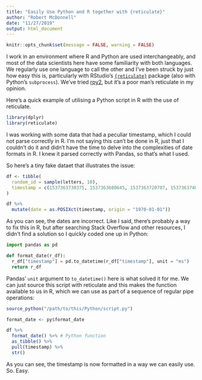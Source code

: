 ```yaml
---
title: "Easily Use Python and R together with {reticulate}"
author: "Robert McDonnell"
date: "11/27/2019"
output: html_document
---
```

```r
knitr::opts_chunk$set(message = FALSE, warning = FALSE)
```

I work in an environment where R and Python are used interchangeably, and most of the data scientists here have some familiarity with both languages. We regularly use one language to call the other and I've been struck by just how easy this is, particularly with RStudio's [`{reticulate}`](https://rstudio.github.io/reticulate/) package (also with Python's `subprocess`). We've tried [rpy2](https://rpy2.readthedocs.io/en/version_2.8.x/index.html), but it's a poor man's reticulate in my opinion. 

Here's a quick example of utilising a Python script in R with the use of reticulate. 
```r
library(dplyr)
library(reticulate)
```

I was working with some data that had a peculiar timestamp, which I could not parse correctly in R. I'm not saying this can't be done in R, just that I couldn't do it and didn't have the time to delve into the complexities of date formats in R. I knew it parsed correctly with Pandas, so that's what I used. 

So here's a tiny fake dataet that illustrates the issue: 
```r
df <- tibble(
  random_id = sample(letters, 10),
  timestamp = c(1537363730375, 1537363680645, 1537363720707, 1537363740836, 1537363740176, 1537363700649, 1537363780495, 1537363730636, 1537363730041, 1537363767311)
)

df %>% 
  mutate(date = as.POSIXct(timestamp, origin = "1970-01-01"))
```

As you can see, the dates are incorrect. Like I said, there's probably a way to fix this in R, but after searching Stack Overflow and other resources, I didn't find a solution so I quickly coded one up in Python: 

```python
import pandas as pd

def format_date(r_df):
  r_df["timestamp"] = pd.to_datetime(r_df["timestamp"], unit = "ms")
  return r_df
```

Pandas' `unit` argument to `to_datetime()` here is what solved it for me. We can just source this script with reticulate and this makes the function available to us in R, which we can use as part of a sequence of regular pipe operations:  

```r
source_python("/path/to/this/Python/script.py")
```

```r
format_date <- py$format_date
```

```r
df %>% 
  format_date() %>% # Python function
  as_tibble() %>% 
  pull(timestamp) %>% 
  str()
```

As you can see, the timestamp is now formatted in a way we can easily use. So. Easy.
